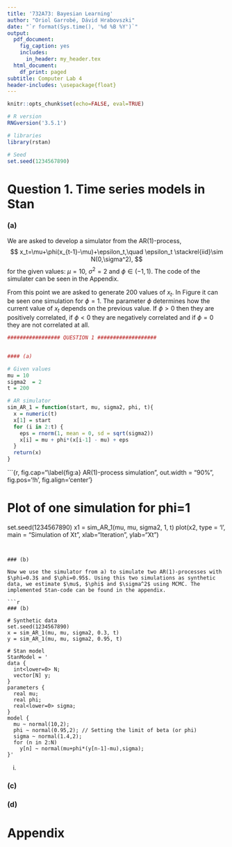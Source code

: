 ```yaml
---
title: '732A73: Bayesian Learning'
author: "Oriol Garrobé, Dávid Hrabovszki"
date: "`r format(Sys.time(), '%d %B %Y')`"
output:
  pdf_document:
    fig_caption: yes
    includes:
      in_header: my_header.tex
  html_document:
    df_print: paged
subtitle: Computer Lab 4
header-includes: \usepackage{float}
---
```


```r
knitr::opts_chunk$set(echo=FALSE, eval=TRUE)
```

```r
# R version
RNGversion('3.5.1')

# libraries
library(rstan)

# Seed
set.seed(1234567890)
```

# Question 1. Time series models in Stan

### (a)
We are asked to develop a simulator from the AR(1)-process,
$$
x_t=\mu+\phi(x_{t-1}-\mu)+\epsilon_t,\quad \epsilon_t \stackrel{iid}\sim N(0,\sigma^2),
$$
for the given values: $\mu=10$, $\sigma^2=2$ and $\phi\in(-1,1)$. The code of the simulater can be seen in the Appendix. 

From this point we are asked to generate 200 values of $x_t$. In Figure \ref{fig:a} it can be seen one simulation for $\phi=1$. The parameter $\phi$ determines how the current value of $x_t$ depends on the previous value. If $\phi>0$ then they are positively correlated, if $\phi<0$ they are negatively correlated and if $\phi=0$ they are not correlated at all. 

```r
################# QUESTION 1 ###################


#### (a)

# Given values
mu = 10
sigma2  = 2
t = 200

# AR simulator
sim_AR_1 = function(start, mu, sigma2, phi, t){
  x = numeric(t)
  x[1] = start
  for (i in 2:t) {
    eps = rnorm(1, mean = 0, sd = sqrt(sigma2))
    x[i] = mu + phi*(x[i-1] - mu) + eps
  }
  return(x)
}
```

```{r, fig.cap="\\label{fig:a} AR(1)-process simulation", out.width = "90%", fig.pos='!h', fig.align='center'}

# Plot of one simulation for phi=1
set.seed(1234567890)
x1 = sim_AR_1(mu, mu, sigma2, 1, t)
plot(x2, type = 'l', main = "Simulation of Xt", xlab="Iteration", ylab="Xt")
```


### (b)

Now we use the simulator from a) to simulate two AR(1)-processes with $\phi=0.3$ and $\phi=0.95$. Using this two simulations as synthetic data, we estimate $\mu$, $\phi$ and $\sigma^2$ using MCMC. The implemented Stan-code can be found in the appendix.   

```r

### (b)

# Synthetic data
set.seed(1234567890)
x = sim_AR_1(mu, mu, sigma2, 0.3, t)
y = sim_AR_1(mu, mu, sigma2, 0.95, t)

# Stan model
StanModel = '
data {
  int<lower=0> N;
  vector[N] y;
}
parameters {
  real mu;
  real phi;
  real<lower=0> sigma;
}
model {
  mu ~ normal(10,2);
  phi ~ normal(0.95,2); // Setting the limit of beta (or phi)
  sigma ~ normal(1.4,2);
  for (n in 2:N)
    y[n] ~ normal(mu+phi*(y[n-1]-mu),sigma);
}'
```

i. 



### (c)



### (d)



\pagebreak

# Appendix

```r

```



